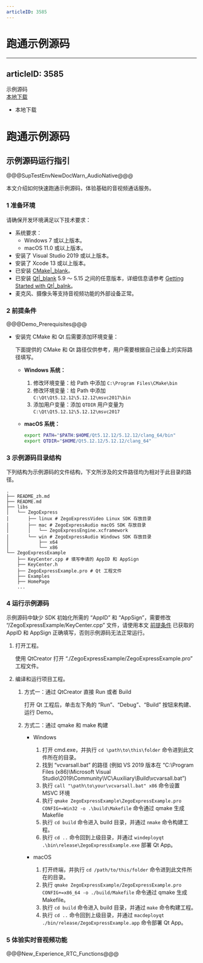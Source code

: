 ```yaml
---
articleID: 3585
---
```

#  跑通示例源码
---
articleID: 3585
---
<div class="download-area">
    <div class="sdk-download-item-wrapper">
      <div class="download-title">示例源码</div>
      <div class="download-selector">
        <div class="download-select-wrapper" style="padding-right: 0;">
          <a class="download-target-btn" href="javascript:void(0);">本地下载</a>
          <ul class="download-dropdown-list">
            <li data-href="https://storage.zego.im/express/example/audio/qt_cpp/ZegoExpressDemo_qt_cpp.zip"
              class="dropdown-option">
              本地下载
            </li>
          </ul>
        </div>
      </div>
    </div>
  </div>

# 跑通示例源码

## 示例源码运行指引

@@@SupTestEnvNewDocWarn_AudioNative@@@

本文介绍如何快速跑通示例源码，体验基础的音视频通话服务。

### 1 准备环境

请确保开发环境满足以下技术要求：

* 系统要求：
    * Windows 7 或以上版本。
    * macOS 11.0 或以上版本。
* 安装了 Visual Studio 2019 或以上版本。
* 安装了 Xcode 13 或以上版本。
* 已安装 [CMake\|_blank](https://cmake.org/download/)。
* 已安装 [Qt\|_blank](http://download.qt.io/official_releases/qt) 5.9 ～ 5.15 之间的任意版本，详细信息请参考 [Getting Started with Qt\|_balnk](https://doc.qt.io/qt-5/gettingstarted.html)。
* 麦克风、摄像头等支持音视频功能的外部设备正常。

### 2 前提条件

@@@Demo_Prerequisites@@@

- 安装完 CMake 和 Qt 后需要添加环境变量：

    <div class = 'mk-warning'>

    下面提供的 CMake 和 Qt 路径仅供参考，用户需要根据自己设备上的实际路径填写。
    </div>

    - **Windows 系统：**

        1. 修改环境变量：给 Path 中添加 `C:\Program Files\CMake\bin`
        2. 修改环境变量：给 Path 中添加 `C:\Qt\Qt5.12.12\5.12.12\msvc2017\bin`
        3. 添加用户变量：添加 `QTDIR` 用户变量为 `C:\Qt\Qt5.12.12\5.12.12\msvc2017`

    - **macOS 系统：**

        ```bash
        export PATH="$PATH:$HOME/Qt5.12.12/5.12.12/clang_64/bin"
        export QTDIR="$HOME/Qt5.12.12/5.12.12/clang_64"
        ```

### 3 示例源码目录结构

下列结构为示例源码的文件结构，下文所涉及的文件路径均为相对于此目录的路径。

```tree
.
├── README_zh.md
├── README.md
├── libs
│   └── ZegoExpress
│       ├── linux # ZegoExpressVideo Linux SDK 存放目录
│       ├── mac # ZegoExpressAudio macOS SDK 存放目录
│       │   └── ZegoExpressEngine.xcframework
│       └── win # ZegoExpressAudio Windows SDK 存放目录
│           ├── x64
│           └── x86
└── ZegoExpressExample
    ├── KeyCenter.cpp # 填写申请的 AppID 和 AppSign
    ├── KeyCenter.h
    ├── ZegoExpressExample.pro # Qt 工程文件
    ├── Examples
    ├── HomePage
    ...
```

### 4 运行示例源码

示例源码中缺少 SDK 初始化所需的 “AppID” 和 “AppSign”，需要修改 “/ZegoExpressExample/KeyCenter.cpp” 文件，请使用本文 [前提条件](!DownloadDemo/DownloadDemo#1_2) 已获取的 AppID 和 AppSign 正确填写，否则示例源码无法正常运行。

1. 打开工程。

    使用 QtCreator 打开 “./ZegoExpressExample/ZegoExpressExample.pro” 工程文件。

2. 编译和运行项目工程。

    1. 方式一：通过 QtCreator 直接 Run 或者 Build

        打开 Qt 工程后，单击左下角的 “Run”、“Debug”、“Build” 按钮来构建、运行 Demo。

    2. 方式二：通过 qmake 和 make 构建

        * Windows

            1. 打开 cmd.exe，并执行 `cd \path\to\this\folder` 命令进到此文件所在的目录。
            2. 找到 “vcvarsall.bat” 的路径 (例如 VS 2019 版本在 “C:\Program Files (x86)\Microsoft Visual Studio\2019\Community\VC\Auxiliary\Build\vcvarsall.bat”)
            3. 执行 `call "\path\to\your\vcvarsall.bat" x86` 命令设置 MSVC 环境
            4. 执行 `qmake ZegoExpressExample\ZegoExpressExample.pro CONFIG+=Win32 -o .\build\Makefile` 命令通过 qmake 生成 Makefile
            5. 执行 `cd build` 命令进入 build 目录，并通过 `nmake` 命令构建工程。
            6. 执行 `cd ..` 命令回到上级目录，并通过 `windeployqt .\bin\release\ZegoExpressExample.exe` 部署 Qt App。

        * macOS

            1. 打开终端，并执行 `cd /path/to/this/folder` 命令进到此文件所在的目录。
            2. 执行 `qmake ZegoExpressExample/ZegoExpressExample.pro CONFIG+=x86_64 -o ./build/Makefile` 命令通过 qmake 生成 Makefile。
            3. 执行 `cd build` 命令进入 build 目录，并通过 `make` 命令构建工程。
            4. 执行 `cd ..` 命令回到上级目录，并通过 `macdeployqt ./bin/release/ZegoExpressExample.app` 命令部署 Qt App。

### 5 体验实时音视频功能

@@@New_Experience_RTC_Functions@@@
